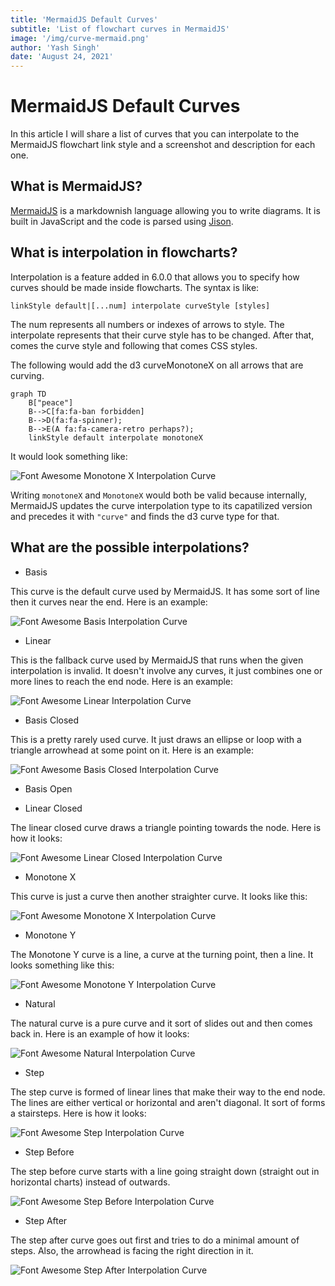 ```yaml
---
title: 'MermaidJS Default Curves'
subtitle: 'List of flowchart curves in MermaidJS'
image: '/img/curve-mermaid.png'
author: 'Yash Singh'
date: 'August 24, 2021'
---
```


# MermaidJS Default Curves

In this article I will share a list of curves that you can interpolate
to the MermaidJS flowchart link style and a screenshot and description
for each one.

## What is MermaidJS?

[MermaidJS](https://github.com/mermaid-js/mermaid/tree/develop) is a markdownish
language allowing you to write diagrams. It is built in JavaScript and the code
is parsed using [Jison](https://github.com/zaach/jison).

## What is interpolation in flowcharts?

Interpolation is a feature added in 6.0.0 that allows you to specify how curves
should be made inside flowcharts. The syntax is like:

```text
linkStyle default|[...num] interpolate curveStyle [styles]
```

The num represents all numbers or indexes of arrows to style.
The interpolate represents that their curve style has to be changed.
After that, comes the curve style and following that comes CSS styles.

The following would add the d3 curveMonotoneX on all arrows that are curving.

```text
graph TD
    B["peace"]
    B-->C[fa:fa-ban forbidden]
    B-->D(fa:fa-spinner);
    B-->E(A fa:fa-camera-retro perhaps?);
    linkStyle default interpolate monotoneX
```

It would look something like:

![Font Awesome Monotone X Interpolation Curve](/img/mermaid-default-curves/font-awesome-interpolate-curve-monotoneX.png)

Writing `monotoneX` and `MonotoneX` would both be valid because internally, MermaidJS
updates the curve interpolation type to its capatilized version and precedes it
with `"curve"` and finds the d3 curve type for that.

## What are the possible interpolations?

- Basis

This curve is the default curve used by MermaidJS. It has some sort of line then
it curves near the end. Here is an example:

![Font Awesome Basis Interpolation Curve](/img/mermaid-default-curves/font-awesome-interpolate-curve-basis.png)

- Linear

This is the fallback curve used by MermaidJS that runs when the given interpolation
is invalid. It doesn't involve any curves, it just combines one or more lines to
reach the end node. Here is an example:

![Font Awesome Linear Interpolation Curve](/img/mermaid-default-curves/font-awesome-interpolate-curve-linear.png)

- Basis Closed

This is a pretty rarely used curve. It just draws an ellipse or loop with a triangle
arrowhead at some point on it. Here is an example:

![Font Awesome Basis Closed Interpolation Curve](/img/mermaid-default-curves/font-awesome-interpolate-curve-basis-closed.png)

- Basis Open

- Linear Closed

The linear closed curve draws a triangle pointing towards the node.
Here is how it looks:

![Font Awesome Linear Closed Interpolation Curve](/img/mermaid-default-curves/font-awesome-interpolate-curve-linear-closed.png)

- Monotone X

This curve is just a curve then another straighter curve. It looks like this:

![Font Awesome Monotone X Interpolation Curve](/img/mermaid-default-curves/font-awesome-interpolate-curve-monotoneX.png)

- Monotone Y

The Monotone Y curve is a line, a curve at the turning point, then a line.
It looks something like this:

![Font Awesome Monotone Y Interpolation Curve](/img/mermaid-default-curves/font-awesome-interpolate-curve-monotoneY.png)

- Natural

The natural curve is a pure curve and it sort of slides out and then comes back in.
Here is an example of how it looks:

![Font Awesome Natural Interpolation Curve](/img/mermaid-default-curves/font-awesome-interpolate-curve-natural.png)

- Step

The step curve is formed of linear lines that make their way to the end node.
The lines are either vertical or horizontal and aren't diagonal. It sort of forms
a stairsteps. Here is how it looks:

![Font Awesome Step Interpolation Curve](/img/mermaid-default-curves/font-awesome-interpolate-curve-step.png)

- Step Before

The step before curve starts with a line going straight
down (straight out in horizontal charts) instead of outwards.

![Font Awesome Step Before Interpolation Curve](/img/mermaid-default-curves/font-awesome-interpolate-curve-step-before.png)

- Step After

The step after curve goes out first and tries to do a minimal amount of steps.
Also, the arrowhead is facing the right direction in it.

![Font Awesome Step After Interpolation Curve](/img/mermaid-default-curves/font-awesome-interpolate-curve-step-after.png)

